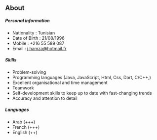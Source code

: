 ## About 

##### Personal information

* Nationality : Tunisian
* Date of Birth : 21/08/1996
* Mobile : +216 55 589 087
* Email : j.hamza@hotmail.fr

##### Skills

* Problem-solving
* Programming languages (Java, JavaScript, Html, Css, Dart, C/C++,)
* Excellent organisational and time management
* Teamwork
* Self-development skills to keep up to date with fast-changing trends
* Accuracy and attention to detail

##### Languages

* Arab (+++)
* French (+++)
* English (++)
